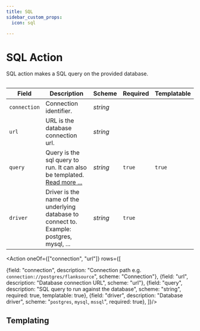```yaml
---
title: SQL
sidebar_custom_props:
  icon: sql

---
```


# <Icon name="sql"/> SQL Action

SQL action makes a SQL query on the provided database.

```yaml title="delete-check-statuses.yaml" file=<rootDir>/modules/mission-control/fixtures/playbooks/sql.yaml
```

| Field        | Description                                                                                         | Scheme   | Required | Templatable |
| ------------ | --------------------------------------------------------------------------------------------------- | -------- | -------- | ----------- |
| `connection` | Connection identifier.                                     | _string_ |          |             |
| `url`        | URL is the database connection url.                                                                 | _string_ |          |             |
| `query`      | Query is the sql query to run. It can also be templated. [Read more ...](../concepts/templating) | _string_ | `true`   | `true`      |
| `driver`     | Driver is the name of the underlying database to connect to. Example: postgres, mysql, ...          | _string_ | `true`   |             |


<Action oneOf={["connection", "url"]} rows={[

  {field: "connection", description: "Connection path  e.g. `connection://postgres/flanksource`", scheme: "Connection"},
  {field: "url", description: "Database connection URL", scheme: "url"},
  {field: "query", description: "SQL query to run against the database", scheme: "string", required: true, templatable: true},
  {field: "driver", description: "Database driver", scheme: "`postgres`, `mysql`, `mssql`", required: true},
]}/>


## Templating

<Templating/>
